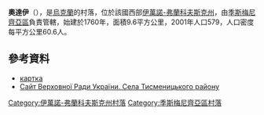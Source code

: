 {{coord|48|49|4|N|24|50|28|E|scale:30000|display=title}}

'''奧達伊'''（{{lang-uk|Одаї}}），是[[烏克蘭|烏克蘭]]的村落，位於該國西部[[伊萬諾-弗蘭科夫斯克州|伊萬諾-弗蘭科夫斯克州]]，由[[季斯梅尼齊亞區|季斯梅尼齊亞區]]負責管轄，始建於1760年，面積9.6平方公里，2001年人口579，人口密度每平方公里60.6人。

==參考資料==
* [http://gska2.rada.gov.ua/pls/z7502/A005?rdat1=05.07.2009&rf7571=14285 картка]{{dead link|date=2017年12月 |bot=InternetArchiveBot |fix-attempted=yes }}
* [https://archive.is/20121205045846/w1.c1.rada.gov.ua/pls/z7502/A004SIL?rdat1=11.08.2012&rf7571=14246 Сайт Верховної Ради України. Села Тисменицького району]

{{DEFAULTSORT:Одаї}}
[[Category:伊萬諾-弗蘭科夫斯克州村落|Category:伊萬諾-弗蘭科夫斯克州村落]]
[[Category:季斯梅尼齊亞區村落|Category:季斯梅尼齊亞區村落]]


{{IvanoFrankivsk-geo-stub}}